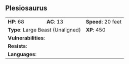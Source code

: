 ## Plesiosaurus {#monster-plesiosaurus}

```{=html}
<table class="table table-striped">
    <tbody>
        <tr>                    
            <td><b>HP</b>: 68</td>
            <td><b>AC</b>: 13</td>
            <td><b>Speed</b>: 20 feet</td>
        </tr>
        <tr>
            <td colspan="2"><b>Type</b>: Large Beast (Unaligned)</td>
            <td><b>XP</b>: 450</td>
        </tr>
        <tr>
            <td colspan="3"><b>Vulnerabilities</b>: </td>
        </tr>
        <tr>
            <td colspan="3"><b>Resists</b>: </td>
        </tr>
        <tr>
            <td colspan="3"><b>Languages</b>: </td>
        </tr>
    </tbody>
</table>
```